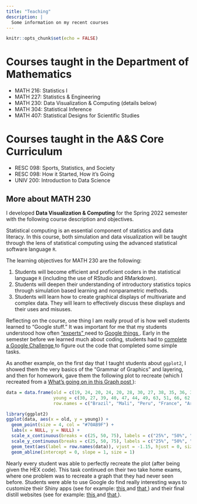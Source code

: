 ```yaml
---
title: "Teaching"
description: |
  Some information on my recent courses
---
```


```r
knitr::opts_chunk$set(echo = FALSE)
```


# Courses taught in the Department of Mathematics

* MATH 216: Statistics I
* MATH 227: Statistics & Engineering
* MATH 230: Data Visualization & Computing (details below)
* MATH 304: Statistical Inference
* MATH 407: Statistical Designs for Scientific Studies

# Courses taught in the A&S Core Curriculum

* RESC 098: Sports, Statistics, and Society
* RESC 098: How it Started, How it's Going
* UNIV 200: Introduction to Data Science


## More about MATH 230

I developed **Data Visualization & Computing** for the Spring 2022 semester with the following course description and objectives.

Statistical computing is an essential component of statistics and data literacy.  In this course, both simulation and data visualization will be taught through the lens of statistical computing using the advanced statistical software language `R`.

The learning objectives for MATH 230 are the following:

1. Students will become efficient and proficient coders in the statistical language `R` (including the use of RStudio and RMarkdown). 
2. Students will deepen their understanding of introductory statistics topics through simulation based learning and nonparametric methods. 
3. Students will learn how to create graphical displays of multivariate and complex data. They will learn to effectively discuss these displays and their uses and misuses. 

Reflecting on the course, one thing I am really proud of is how well students learned to "Google stuff."  It was important for me that my students understood how often <a href="https://erictleung.com/everything-i-googled-in-a-week-as-a-data-scientist"> "experts" </a> need to <a href="https://www.tiktok.com/@colethesciencedude/video/7078164736591826218"> Google things </a>.  Early in the semester before we learned much about coding, students had to <a href="Google_Challenge.pdf"> complete a Google Challenge </a> to figure out the code that completed some simple tasks.

As another example, on the first day that I taught students about `ggplot2`, I showed them the very basics of the "Grammar of Graphics" and layering, and then for homework, gave them the following plot to recreate (which I recreated from a <a href="https://www.nytimes.com/2022/02/03/learning/whats-going-on-in-this-graph-feb-9-2022.html"> What's going on in this Graph post </a>):

```r
data = data.frame(old = c(19, 24, 20, 24, 20, 28, 30, 27, 38, 35, 36, 39, 43, 48, 49, 51, 55, 62, 65, 55, 77),
                  young = c(30, 27, 39, 40, 47, 44, 49, 63, 51, 66, 62, 61, 56, 50, 44, 65, 64, 61, 64, 70, 81),
                  row.names = c("Brazil", "Mali", "Peru", "France", "Argentina", "Cameroon", "Spain", "Japan", "U.K.", "U.S.", "Ukraine", "Germany", "Lebanon", "Bangladesh", "Morocco", "Kenya", "Ethiopia", "Nigeria", "India", "Zimbabwe", "Indonesia"))

library(ggplot2)
ggplot(data, aes(x = old, y = young)) + 
  geom_point(size = 4, col = "#70AB9F") + 
  labs(x = NULL, y = NULL) +
  scale_x_continuous(breaks = c(25, 50, 75), labels = c("25%", "50%", "75%"), limits = c(16, 84)) + 
  scale_y_continuous(breaks = c(25, 50, 75), labels = c("25%", "50%", "75%"), limits = c(16, 84)) + 
  geom_text(aes(label = row.names(data)), vjust = -1.15, hjust = 0, size = 4) + 
  geom_abline(intercept = 0, slope = 1, size = 1)
```

Nearly every student was able to perfectly recreate the plot (after being given the HEX code).  This task continued on their two take home exams, where one problem was to recreate a graph that they had never seen before.  Students were able to use Google do find really interesting ways to customize their Shiny apps (see for example: <a href="https://rconnect.bucknell.edu/content/68ed495d-b45e-4329-8aec-f45d272722bb"> this </a> and <a href="https://rconnect.bucknell.edu/content/c9c7fa3a-0fbf-4c42-b4e7-19e6950f0564"> that </a>
) and their final distill websites (see for example: <a href="https://gabbymishler58.github.io/GabbyMishler_Website/"> this </a> and <a href="https://dbn005.github.io/Viz-Through-RStudio/index.html"> that </a>).




